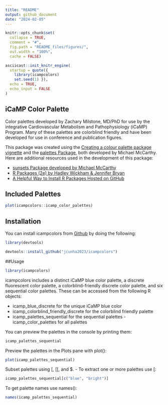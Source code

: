 ```yaml
---
title: "README"
output: github_document
date: "2024-02-05"
---
```


```r
knitr::opts_chunk$set(
  collapse = TRUE,
  comment = "#",
  fig.path = "README_files/figures/", 
  out.width = "100%",
  cache = FALSE)

asciicast::init_knitr_engine(
  startup = quote({
    library(icampcolors)
    set.seed(1) }),
  echo = TRUE,
  echo_input = FALSE
)
```

## iCaMP Color Palette

Color palettes developed by Zachary Milstone, MD/PhD for use by the integrative Cardiovascular Metabolism and Pathophysiology (iCaMP) Program. Many of these palettes are colorblind friendly and have been developed for use in conference and publication figures.

This package was created using the [Creating a colour palette package vignette](https://mccarthy-m-g.github.io/palettes/articles/creating-packages.html) and the [palettes Package](https://mccarthy-m-g.github.io/palettes/index.html), both developed by Michael McCarthy. Here are additional resources used in the development of this package:

- [sunsets Package developed by Michael McCarthy](https://github.com/mccarthy-m-g/sunsets)
- [R Packages (2e) by Hadley Wickham & Jennifer Bryan](https://r-pkgs.org/)
- [A Helpful Way to Install R Packages Hosted on GitHub](https://cran.r-project.org/web/packages/githubinstall/vignettes/githubinstall.html)


## Included Palettes
```r
plot(icampcolors::icamp_color_palettes)
```

## Installation

You can install icampcolors from [Github](https://github.com/) by doing the following:



```r

library(devtools)

devtools::install_github("jcunha2023/icampcolors")

```

##Usage

```r

library(icampcolors)
```


icampcolors includes a distinct iCaMP blue color palette, a discrete fluorescent color palette, a colorblind-friendly discrete color palette, and six sequential color palettes. These can be accessed from the following R objects:

- icamp_blue_discrete for the unique iCaMP blue color
- icamp_colorblind_friendly_discrete for the colorblind friendly palette
- icamp_palettes_sequential for the sequential palettes
-icamp_color_palettes for all palettes

You can preview the palettes in the console by printing them:

```r
icamp_palettes_sequential
```

Preview the palettes in the Plots pane with plot():

```r
plot(icamp_palettes_sequential)
```

Subset palettes using [, [[, and $.
  - To extract one or more palettes use [:
  
```r
icamp_palettes_sequential[c("blue", "bright")]
```

To get palette names use names():

```r
names(icamp_palettes_sequential)
```

  

